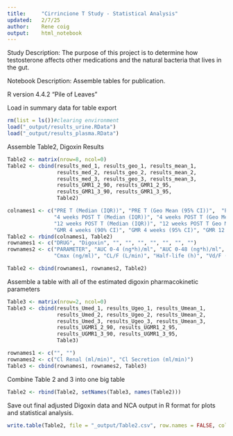 ```yaml
---
title:     "Cirrincione T Study - Statistical Analysis"
updated:   2/7/25
author:    Rene coig
output:    html_notebook
---
```

Study Description: The purpose of this project is to determine how testosterone affects other medications and the natural bacteria that lives in the gut.

Notebook Description: Assemble tables for publication. 

R version 4.4.2 "Pile of Leaves"

Load in summary data for table export
```r
rm(list = ls())#clearing environment
load("_output/results_urine.RData")
load("_output/results_plasma.RData")
```
Assemble Table2, Digoxin Results
```r
Table2 <- matrix(nrow=8, ncol=0)
Table2 <- cbind(results_med_1, results_geo_1, results_mean_1,
                results_med_2, results_geo_2, results_mean_2,
                results_med_3, results_geo_3, results_mean_3,
                results_GMR1_2_90, results_GMR1_2_95, 
                results_GMR1_3_90, results_GMR1_3_95,
                Table2)

colnames1 <- c("PRE T (Median (IQR))", "PRE T (Geo Mean (95% CI))",  "PRE T (Mean (SD))", 
               "4 weeks POST T (Median (IQR))", "4 weeks POST T (Geo Mean (95% CI))", "4 weeks POST T (Mean (SD))",
               "12 weeks POST T (Median (IQR))", "12 weeks POST T Geo Mean (95% CI))", "12 weeks POST T (Mean (SD))",
               "GMR 4 weeks (90% CI)", "GMR 4 weeks (95% CI)", "GMR 12 weeks (90% CI)", "GMR 12 weeks (95% CI)")
Table2 <- rbind(colnames1, Table2)
rownames1 <- c("DRUG", "Digoxin", "", "", "", "", "", "", "")
rownames2 <- c("PARAMETER", "AUC 0-4 (ng*h)/ml", "AUC 0-48 (ng*h)/ml", "AUC 0-inf (ng*h)/ml", 
               "Cmax (ng/ml)", "CL/F (L/min)", "Half-life (h)", "Vd/F (L)", "Tmax (h)")

Table2 <- cbind(rownames1, rownames2, Table2)
```
Assemble a table with all of the estimated digoxin pharmacokinetic parameters
```r
Table3 <- matrix(nrow=2, ncol=0)
Table3 <- cbind(results_Umed_1, results_Ugeo_1, results_Umean_1,
                results_Umed_2, results_Ugeo_2, results_Umean_2,
                results_Umed_3, results_Ugeo_3, results_Umean_3,
                results_UGMR1_2_90, results_UGMR1_2_95,
                results_UGMR1_3_90, results_UGMR1_3_95,
                Table3)

rownames1 <- c("", "")
rownames2 <- c("Cl Renal (ml/min)", "Cl Secretion (ml/min)")
Table3 <- cbind(rownames1, rownames2, Table3)
```
Combine Table 2 and 3 into one big table
```r
Table2 <- rbind(Table2, setNames(Table3, names(Table2)))

```
Save out final adjusted Digoxin data and NCA output in R format for plots and statistical analysis.
```r
write.table(Table2, file = "_output/Table2.csv", row.names = FALSE, col.names=FALSE, sep = ",")
```
